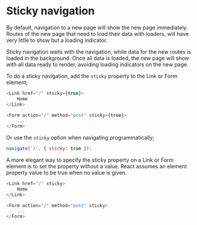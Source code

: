 # Sticky navigation

By default, navigation to a new page will show the new page immediately.
Routes of the new page that need to load their data with loaders, will have very little to show but a loading indicator.

Sticky navigation waits with the navigation, while data for the new routes is loaded in the background.
Once all data is loaded, the new page will show with all data ready to render, avoiding loading indicators on the new page.

To do a sticky navigation, add the `sticky` property to the Link or Form element;

```javascript
<Link href="/" sticky={true}>
	Home
</Link>

<Form action="/" method="post" sticky={true}>
	...
</Form>
```

Or use the `sticky` option when navigating programmatically;

```javascript
navigate('/', { sticky: true });
```

<Info>
A more elegant way to specify the sticky property on a Link or Form element is to set the property without a value. React assumes an element property value to be true when no value is given.

```javascript
<Link href="/" sticky>
	Home
</Link>

<Form action="/" method="post" sticky>
	...
</Form>
```

</Info>
